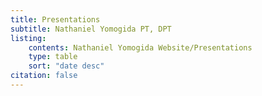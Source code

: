```yaml
---
title: Presentations
subtitle: Nathaniel Yomogida PT, DPT
listing:
    contents: Nathaniel Yomogida Website/Presentations
    type: table
    sort: "date desc"
citation: false
---
```


